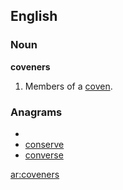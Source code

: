 ==English==

===Noun===
'''coveners'''

# {{plural of|[[covener]]}}  Members of a [[coven]].

===Anagrams===
* {{alphagram|ceenorsv}}
* [[conserve#English|conserve]]
* [[converse#English|converse]]


[[ar:coveners]]